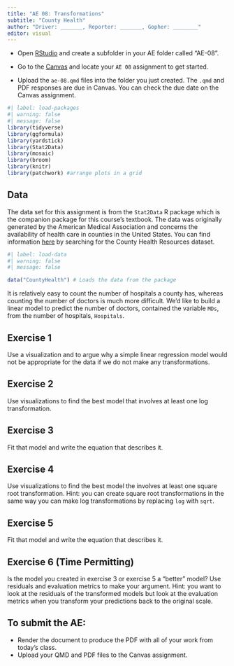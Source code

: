 ```yaml
---
title: "AE 08: Transformations"
subtitle: "County Health"
author: "Driver: _______, Reporter: _______, Gopher: ________"
editor: visual
---
```


::: callout-important
-   Open [RStudio](https://rstudio.collegeofidaho.edu/) and create a subfolder in your AE folder called "AE-08".

-   Go to the [Canvas](https://cofi.instructure.com/courses/15692/assignments/182220) and locate your `AE 08` assignment to get started.

-   Upload the `ae-08.qmd` files into the folder you just created. The `.qmd` and PDF responses are due in Canvas. You can check the due date on the Canvas assignment.
:::

```r
#| label: load-packages
#| warning: false
#| message: false
library(tidyverse)
library(ggformula)
library(yardstick)
library(Stat2Data)
library(mosaic)
library(broom)
library(knitr)
library(patchwork) #arrange plots in a grid
```

## Data

The data set for this assignment is from the `Stat2Data` R package which is the companion package for this course's textbook. The data was originally generated by the American Medical Association and concerns the availability of health care in counties in the United States. You can find information [here](https://cran.r-project.org/web/packages/Stat2Data/Stat2Data.pdf) by searching for the County Health Resources dataset.

```r
#| label: load-data
#| warning: false
#| message: false

data("CountyHealth") # Loads the data from the package
```

It is relatively easy to count the number of hospitals a county has, whereas counting the number of doctors is much more difficult. We'd like to build a linear model to predict the number of doctors, contained the variable `MDs`, from the number of hospitals, `Hospitals`.

## Exercise 1

Use a visualization and to argue why a simple linear regression model would not be appropriate for the data if we do not make any transformations.

## Exercise 2

Use visualizations to find the best model that involves at least one log transformation.

## Exercise 3

Fit that model and write the equation that describes it.

## Exercise 4

Use visualizations to find the best model the involves at least one square root transformation. Hint: you can create square root transformations in the same way you can make log transformations by replacing `log` with `sqrt`.

## Exercise 5

Fit that model and write the equation that describes it.

## Exercise 6 (Time Permitting)

Is the model you created in exercise 3 or exercise 5 a "better" model? Use residuals and evaluation metrics to make your argument. Hint: you want to look at the residuals of the transformed models but look at the evaluation metrics when you transform your predictions back to the original scale.

## To submit the AE:

::: callout-important
-   Render the document to produce the PDF with all of your work from today's class.
-   Upload your QMD and PDF files to the Canvas assignment.
:::

